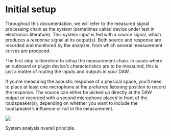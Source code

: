 # Initial setup
Throughout this documentation, we will refer to the measured signal processing chain as the <i>system</i> (sometimes called device under test in electronics literature). 
This system input is fed with a <i>source</i> signal, which produces a <i>response</i> signal at its output(s). 
Both source and response are recorded and monitored by the analyzer, from which several measurement curves are produced.

The first step is therefore to setup the measurement chain. In cases where an outboard or plugin device's characteristics are to be measured, this is just a matter of routing the inputs and outputs in your DAW.

If you're measuring the acoustic response of a physical space, you'll need to place at least one microphone at the preferred listening position to record the response. 
The source can either be picked up directly at the DAW output or recorded with a second microphone placed in front of the loudspeaker(s), depending on whether you want to include the loudspeaker's influence or not in the measurement.

![](https://media.githubusercontent.com/media/FLUX-SE/doc_images/main/Analyzer/SystemAnalysis/Principle.png)

:::{.callout-note}
System analysis overall principle.
:::